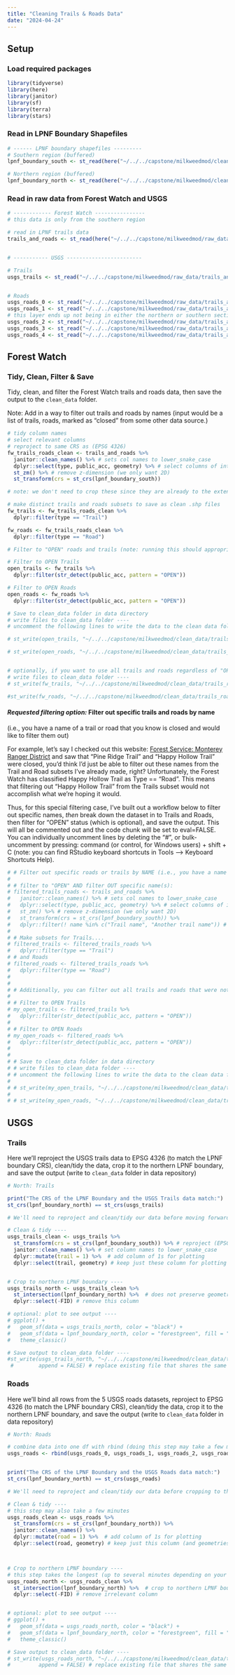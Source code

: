 ```yaml
---
title: "Cleaning Trails & Roads Data"
date: "2024-04-24"
---
```


## Setup

### Load required packages

```r
library(tidyverse)
library(here)
library(janitor)
library(sf)
library(terra)
library(stars)
```


### Read in LPNF Boundary Shapefiles
```r
# ------ LPNF boundary shapefiles ---------
# Southern region (buffered)
lpnf_boundary_south <- st_read(here("~/../../capstone/milkweedmod/clean_data/lpnf_boundary/lpnf_boundary_south_buffered/lpnf_boundary_south_buffered.shp"))

# Northern region (buffered)
lpnf_boundary_north <- st_read(here("~/../../capstone/milkweedmod/clean_data/lpnf_boundary/lpnf_boundary_north_buffered/lpnf_boundary_north_buffered.shp")) 
```


### Read in raw data from Forest Watch and USGS

```r
# ------------ Forest Watch ----------------
# this data is only from the southern region

# read in LPNF trails data 
trails_and_roads <- st_read(here("~/../../capstone/milkweedmod/raw_data/trails_and_roads/2023_Regional_Trails_and_Roads_lines/2023_Regional_Trails_and_Roads_lines.shp"))


# ----------- USGS ------------------------

# Trails
usgs_trails <- st_read("~/../../capstone/milkweedmod/raw_data/trails_and_roads/CA_transportation/Trans_TrailSegment.shp")


# Roads
usgs_roads_0 <- st_read("~/../../capstone/milkweedmod/raw_data/trails_and_roads/CA_transportation/Trans_RoadSegment_0.shp")
usgs_roads_1 <- st_read("~/../../capstone/milkweedmod/raw_data/trails_and_roads/CA_transportation/Trans_RoadSegment_1.shp")
# this layer ends up not being in either the northern or southern sections, but I'm including it in case this data is updated and re-downloaded
usgs_roads_2 <- st_read("~/../../capstone/milkweedmod/raw_data/trails_and_roads/CA_transportation/Trans_RoadSegment_2.shp")
usgs_roads_3 <- st_read("~/../../capstone/milkweedmod/raw_data/trails_and_roads/CA_transportation/Trans_RoadSegment_3.shp")
usgs_roads_4 <- st_read("~/../../capstone/milkweedmod/raw_data/trails_and_roads/CA_transportation/Trans_RoadSegment_4.shp")


```



## Forest Watch

### Tidy, Clean, Filter & Save

Tidy, clean, and filter the Forest Watch trails and roads data, then save the output to the `clean_data` folder.


Note: Add in a way to filter out trails and roads by names (input would be a list of trails, roads, marked as "closed" from some other data source.)

```r
# tidy column names
# select relevant columns
# reproject to same CRS as (EPSG 4326)
fw_trails_roads_clean <- trails_and_roads %>% 
  janitor::clean_names() %>% # sets col names to lower_snake_case
  dplyr::select(type, public_acc, geometry) %>% # select columns of interest
  st_zm() %>% # remove z-dimension (we only want 2D)
  st_transform(crs = st_crs(lpnf_boundary_south))

# note: we don't need to crop these since they are already to the extent of the southern region of the forest

# make distinct trails and roads subsets to save as clean .shp files
fw_trails <- fw_trails_roads_clean %>% 
  dplyr::filter(type == "Trail")

fw_roads <- fw_trails_roads_clean %>% 
  dplyr::filter(type == "Road")

# Filter to "OPEN" roads and trails (note: running this should appropriately update open vs closed status when there is new data from Forest Watch)

# Filter to OPEN Trails
open_trails <- fw_trails %>% 
  dplyr::filter(str_detect(public_acc, pattern = "OPEN"))

# Filter to OPEN Roads
open_roads <- fw_roads %>% 
  dplyr::filter(str_detect(public_acc, pattern = "OPEN"))

# Save to clean_data folder in data directory
# write files to clean_data folder ----
# uncomment the following lines to write the data to the clean data folder

# st_write(open_trails, "~/../../capstone/milkweedmod/clean_data/trails_and_roads/forest_watch/forest_open_trails_south.shp")

# st_write(open_roads, "~/../../capstone/milkweedmod/clean_data/trails_and_roads/forest_watch/forest_open_roads_south.shp")


# optionally, if you want to use all trails and roads regardless of "OPEN" vs "CLOSED" status:
# write files to clean_data folder ----
# st_write(fw_trails, "~/../../capstone/milkweedmod/clean_data/trails_roads/forest_watch/forest_trails_south.shp")

#st_write(fw_roads, "~/../../capstone/milkweedmod/clean_data/trails_roads/forest_watch/forest_roads_south.shp")
```

#### *Requested filtering option:* Filter out specific trails and roads by name

(i.e., you have a name of a trail or road that you know is closed and would like to filter them out)

For example, let's say I checked out this website: [Forest Service: Monterey Ranger District](https://www.fs.usda.gov/detail/lpnf/recreation/?cid=stelprdb5347980) and saw that "Pine Ridge Trail" and "Happy Hollow Trail" were closed, you'd think I'd just be able to filter out these names from the Trail and Road subsets I've already made, right? Unfortunately, the Forest Watch has classified Happy Hollow Trail as Type == "Road". This means that filtering out "Happy Hollow Trail" from the Trails subset would not accomplish what we're hoping it would. 

Thus, for this special filtering case, I've built out a workflow below to filter out specific names, *then* break down the dataset in to Trails and Roads, then filter for "OPEN" status (which is optional), and save the output. This will all be commented out and the code chunk will be set to eval=FALSE. You can individually uncomment lines by deleting the "#", or bulk-uncomment by pressing: command (or control, for Windows users) + shift + C (note: you can find RStudio keyboard shortcuts in Tools --> Keyboard Shortcuts Help).



```r
# # Filter out specific roads or trails by NAME (i.e., you have a name of a trail or road that you know is closed and would like to filter them out)
# 
# # filter to "OPEN" AND filter OUT specific name(s):
# filtered_trails_roads <- trails_and_roads %>% 
#   janitor::clean_names() %>% # sets col names to lower_snake_case
#   dplyr::select(type, public_acc, geometry) %>% # select columns of interest
#   st_zm() %>% # remove z-dimension (we only want 2D)
#   st_transform(crs = st_crs(lpnf_boundary_south)) %>% 
#   dplyr::filter(! name %in% c("Trail name", "Another trail name")) # CUSTOM NAME FILTERING HERE
# 
# # Make subsets for Trails....
# filtered_trails <- filtered_trails_roads %>% 
#   dplyr::filter(type == "Trail")
# # and Roads
# filtered_roads <- filtered_trails_roads %>% 
#   dplyr::filter(type == "Road")
# 
# 
# # Additionally, you can filter out all trails and roads that were not classified as "OPEN" when this dataset was made (in 2023)
# 
# # Filter to OPEN Trails
# my_open_trails <- filtered_trails %>% 
#   dplyr::filter(str_detect(public_acc, pattern = "OPEN"))
# 
# # Filter to OPEN Roads
# my_open_roads <- filtered_roads %>% 
#   dplyr::filter(str_detect(public_acc, pattern = "OPEN"))
# 
# 
# # Save to clean_data folder in data directory
# # write files to clean_data folder ----
# # uncomment the following lines to write the data to the clean data folder
# 
# # st_write(my_open_trails, "~/../../capstone/milkweedmod/clean_data/trails_and_roads/forest_watch/forest_open_trails_south.shp")
# 
# # st_write(my_open_roads, "~/../../capstone/milkweedmod/clean_data/trails_and_roads/forest_watch/forest_open_roads_south.shp") # feel free to change the name of this file to something else if you're testing out multiple filter scenarios. Just make sure that you read in the appropriate file later on (i.e., before running the accessibility index setup script (scripts/accessibility_setup.R) or site_accessibility/rescale_all_layers.qmd or site_accessibility/create_accessibility_index.qmd)

```


## USGS

### Trails

Here we'll reproject the USGS trails data to EPSG 4326 (to match the LPNF boundary CRS), clean/tidy the data, crop it to the northern LPNF boundary, and save the output (write to `clean_data` folder in data repository)

```r
# North: Trails

print("The CRS of the LPNF Boundary and the USGS Trails data match:")
st_crs(lpnf_boundary_north) == st_crs(usgs_trails)

# We'll need to reproject and clean/tidy our data before moving forward!

# Clean & tidy ----
usgs_trails_clean <- usgs_trails %>% 
  st_transform(crs = st_crs(lpnf_boundary_south)) %>% # reproject (EPSG 4326)
  janitor::clean_names() %>% # set column names to lower_snake_case
  dplyr::mutate(trail = 1) %>%  # add column of 1s for plotting
  dplyr::select(trail, geometry) # keep just these column for plotting


# Crop to northern LPNF boundary ----
usgs_trails_north <- usgs_trails_clean %>% 
  st_intersection(lpnf_boundary_north) %>%  # does not preserve geometries (cuts off trails at the boundary instead of fully removing any trails that go outside of the boundary)
  dplyr::select(-FID) # remove this column

# optional: plot to see output ----
# ggplot() +
#   geom_sf(data = usgs_trails_north, color = "black") +
#   geom_sf(data = lpnf_boundary_north, color = "forestgreen", fill = "transparent", linewidth = 1.5) +
#   theme_classic()

# Save output to clean_data folder ----
#st_write(usgs_trails_north, "~/../../capstone/milkweedmod/clean_data/trails_and_roads/usgs/usgs_trails_north.shp",
 #        append = FALSE) # replace existing file that shares the same name (if appropriate)
```

### Roads

Here we'll bind all rows from the 5 USGS roads datasets, reproject to EPSG 4326 (to match the LPNF boundary CRS), clean/tidy the data, crop it to the northern LPNF boundary, and save the output (write to `clean_data` folder in data repository)


```r
# North: Roads

# combine data into one df with rbind (doing this step may take a few minutes, as these have 550 thousand rows each)
usgs_roads <- rbind(usgs_roads_0, usgs_roads_1, usgs_roads_2, usgs_roads_3, usgs_roads_4)


print("The CRS of the LPNF Boundary and the USGS Roads data match:")
st_crs(lpnf_boundary_north) == st_crs(usgs_roads)

# We'll need to reproject and clean/tidy our data before cropping to the northern LPNF boundary!

# Clean & tidy ----
# this step may also take a few minutes
usgs_roads_clean <- usgs_roads %>% 
  st_transform(crs = st_crs(lpnf_boundary_north)) %>%
  janitor::clean_names() %>%
  dplyr::mutate(road = 1) %>%  # add column of 1s for plotting
  dplyr::select(road, geometry) # keep just this column (and geometries) for plotting



# Crop to northern LPNF boundary ----
# this step takes the longest (up to several minutes depending on your computing power)
usgs_roads_north <- usgs_roads_clean %>% 
  st_intersection(lpnf_boundary_north) %>%  # crop to northern LPNF boundary
  dplyr::select(-FID) # remove irrelevant column


# optional: plot to see output ----
# ggplot() +
#   geom_sf(data = usgs_roads_north, color = "black") +
#   geom_sf(data = lpnf_boundary_north, color = "forestgreen", fill = "transparent", linewidth = 1.5) +
#   theme_classic()

# Save output to clean_data folder ----
# st_write(usgs_roads_north, "~/../../capstone/milkweedmod/clean_data/trails_and_roads/usgs/usgs_roads_north.shp",
#         append = FALSE) # replace existing file that shares the same name (if appropriate)

```

